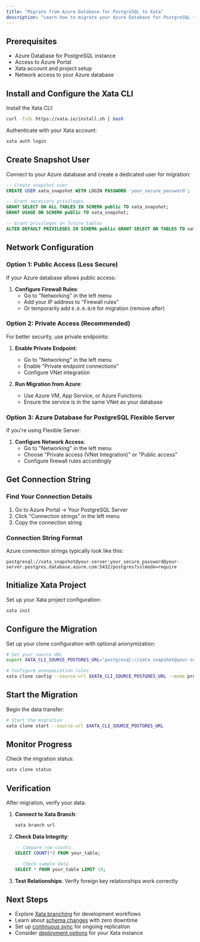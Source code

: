 ```yaml
---
title: "Migrate from Azure Database for PostgreSQL to Xata"
description: "Learn how to migrate your Azure Database for PostgreSQL to Xata using xata clone. Step-by-step instructions for configuring the migration."
---
```


## Prerequisites

- Azure Database for PostgreSQL instance
- Access to Azure Portal
- Xata account and project setup
- Network access to your Azure database

## Install and Configure the Xata CLI

Install the Xata CLI:

```bash
curl -fsSL https://xata.io/install.sh | bash
```

Authenticate with your Xata account:

```bash
xata auth login
```

## Create Snapshot User

Connect to your Azure database and create a dedicated user for migration:

```sql
-- Create snapshot user
CREATE USER xata_snapshot WITH LOGIN PASSWORD 'your_secure_password';

-- Grant necessary privileges
GRANT SELECT ON ALL TABLES IN SCHEMA public TO xata_snapshot;
GRANT USAGE ON SCHEMA public TO xata_snapshot;

-- Grant privileges on future tables
ALTER DEFAULT PRIVILEGES IN SCHEMA public GRANT SELECT ON TABLES TO xata_snapshot;
```

## Network Configuration

### Option 1: Public Access (Less Secure)

If your Azure database allows public access:

1. **Configure Firewall Rules**:
   - Go to "Networking" in the left menu
   - Add your IP address to "Firewall rules"
   - Or temporarily add `0.0.0.0/0` for migration (remove after)

### Option 2: Private Access (Recommended)

For better security, use private endpoints:

1. **Enable Private Endpoint**:
   - Go to "Networking" in the left menu
   - Enable "Private endpoint connections"
   - Configure VNet integration

2. **Run Migration from Azure**:
   - Use Azure VM, App Service, or Azure Functions
   - Ensure the service is in the same VNet as your database

### Option 3: Azure Database for PostgreSQL Flexible Server

If you're using Flexible Server:

1. **Configure Network Access**:
   - Go to "Networking" in the left menu
   - Choose "Private access (VNet Integration)" or "Public access"
   - Configure firewall rules accordingly

## Get Connection String

### Find Your Connection Details

1. Go to Azure Portal → Your PostgreSQL Server
2. Click "Connection strings" in the left menu
3. Copy the connection string

### Connection String Format

Azure connection strings typically look like this:

```
postgresql://xata_snapshot@your-server:your_secure_password@your-server.postgres.database.azure.com:5432/postgres?sslmode=require
```

## Initialize Xata Project

Set up your Xata project configuration:

```bash
xata init
```

## Configure the Migration

Set up your clone configuration with optional anonymization:

```bash
# Set your source URL
export XATA_CLI_SOURCE_POSTGRES_URL="postgresql://xata_snapshot@your-server:your_password@your-server.postgres.database.azure.com:5432/postgres?sslmode=require"

# Configure anonymization rules
xata clone config --source-url $XATA_CLI_SOURCE_POSTGRES_URL --mode prompt
```

## Start the Migration

Begin the data transfer:

```bash
# Start the migration
xata clone start --source-url $XATA_CLI_SOURCE_POSTGRES_URL
```

## Monitor Progress

Check the migration status:

```bash
xata clone status
```

## Verification

After migration, verify your data:

1. **Connect to Xata Branch**:
   ```bash
   xata branch url
   ```

2. **Check Data Integrity**:
   ```sql
   -- Compare row counts
   SELECT COUNT(*) FROM your_table;
   
   -- Check sample data
   SELECT * FROM your_table LIMIT 10;
   ```

3. **Test Relationships**: Verify foreign key relationships work correctly

## Next Steps

- Explore [Xata branching](/core-concepts/branching) for development workflows
- Learn about [schema changes](/core-concepts/schema-changes) with zero downtime
- Set up [continuous sync](/tutorials/create-staging-replica) for ongoing replication
- Consider [deployment options](/deployment) for your Xata instance 